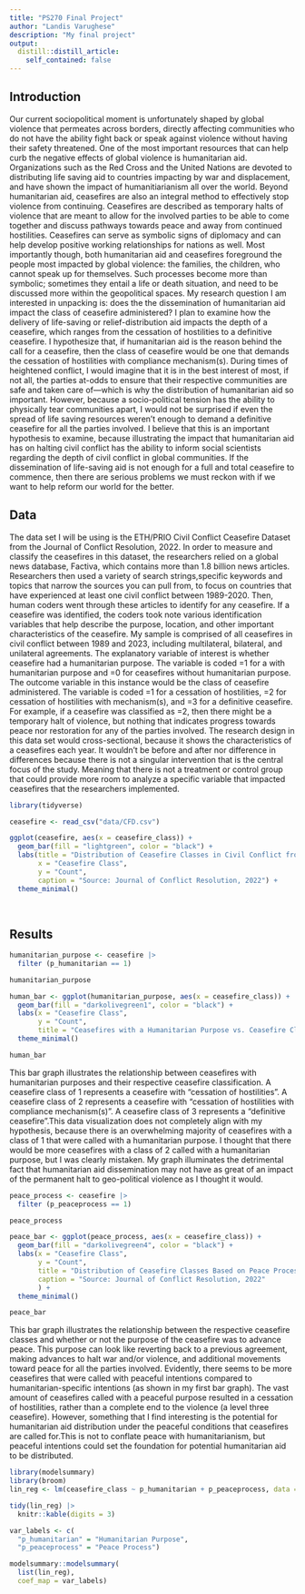 ```yaml
---
title: "PS270 Final Project"
author: "Landis Varughese"
description: "My final project"
output:
  distill::distill_article:
    self_contained: false
---
```





## Introduction
  Our current sociopolitical moment is unfortunately shaped by global violence that permeates across borders, directly affecting communities who do not have the ability fight back or speak against violence without having their safety threatened. One of the most important resources that can help curb the negative effects of global violence is humanitarian aid. Organizations such as the Red Cross and the United Nations are devoted to distributing life saving aid to countries impacting by war and displacement, and have shown the impact of humanitiarianism all over the world. Beyond humanitarian aid, ceasefires are also an integral method to effectively stop violence from continuing. Ceasefires are described as temporary halts of violence that are meant to allow for the involved parties to be able to come together and discuss pathways towards peace and away from continued hostilities. Ceasefires can serve as symbolic signs of diplomacy and can help develop positive working relationships for nations as well. Most importantly though, both humanitarian aid and ceasefires foreground the people most impacted by global violence: the families, the children, who cannot speak up for themselves. Such processes become more than symbolic; sometimes they entail a life or death situation, and need to be discussed more within the geopolitical spaces.
  My research question I am interested in unpacking is: does the the dissemination of humanitarian aid impact the class of ceasefire administered? I plan to examine how the delivery of life-saving or relief-distribution aid impacts the depth of a ceasefire, which ranges from the cessation of hostilities to a definitive ceasefire. I hypothesize that, if humanitarian aid is the reason behind the call for a ceasefire, then the class of ceasefire would be one that demands the cessation of hostilities with compliance mechanism(s). During times of heightened conflict, I would imagine that it is in the best interest of most, if not all, the parties at-odds to ensure that their respective communities are safe and taken care of—which is why the distribution of humanitarian aid so important. However, because a socio-political tension has the ability to physically tear communities apart, I would not be surprised if even the spread of life saving resources weren't enough to demand a definitive ceasefire for all the parties involved. I believe that this is an important hypothesis to examine, because illustrating the impact that humanitarian aid has on halting civil conflict has the ability to inform social scientists regarding the depth of civil conflict in global communities. If the dissemination of life-saving aid is not enough for a full and total ceasefire to commence, then there are serious problems we must reckon with if we want to help reform our world for the better.

## Data  
  The data set I will be using is the ETH/PRIO Civil Conflict Ceasefire Dataset from the Journal of Conflict Resolution, 2022. In order to measure and classify the ceasefires in this dataset, the researchers relied on a global news database, Factiva, which contains more than 1.8 billion news articles. Researchers then used a variety of search strings,specific keywords and topics that narrow the sources you can pull from, to focus on countries that have experienced at least one civil conflict between 1989-2020. Then, human coders went through these articles to identify for any ceasefire. If a ceasefire was identified, the coders took note various identification variables that help describe the purpose, location, and other important characteristics of the ceasefire. 
  My sample is comprised of all ceasefires in civil conflict between 1989 and 2023, including multilateral, bilateral, and unilateral agreements. The explanatory variable of interest is whether ceasefire had a humanitarian purpose. The variable is coded =1 for a with humanitarian purpose and =0 for ceasefires without humanitarian purpose. The outcome variable in this instance would be the class of ceasefire administered. The variable is coded =1 for a cessation of hostilities, =2 for cessation of hostilities with mechanism(s), and =3 for a definitive ceasefire. For example, if a ceasefire was classified as =2, then there might be a temporary halt of violence, but nothing that indicates progress towards peace nor restoration for any of the parties involved. The research design in this data set would cross-sectional, because it shows the characteristics of a ceasefires each year. It wouldn't be before and after nor difference in differences because there is not a singular intervention that is the central focus of the study. Meaning that there is not a treatment or control group that could provide more room to analyze a specific variable that impacted ceasefires that the researchers implemented.
  
  

```r
library(tidyverse)
```

```r
ceasefire <- read_csv("data/CFD.csv")
```

```r
ggplot(ceasefire, aes(x = ceasefire_class)) + 
  geom_bar(fill = "lightgreen", color = "black") +
  labs(title = "Distribution of Ceasefire Classes in Civil Conflict from 1989-2020",
       x = "Ceasefire Class",
       y = "Count",
       caption = "Source: Journal of Conflict Resolution, 2022") +
  theme_minimal()
       
  
```





## Results

```r
humanitarian_purpose <- ceasefire |> 
  filter (p_humanitarian == 1)

humanitarian_purpose
```


```r
human_bar <- ggplot(humanitarian_purpose, aes(x = ceasefire_class)) +
  geom_bar(fill = "darkolivegreen1", color = "black") +
  labs(x = "Ceasefire Class",
       y = "Count",
       title = "Ceasefires with a Humanitarian Purpose vs. Ceasefire Classification") + 
  theme_minimal()

human_bar
```

This bar graph illustrates the relationship between ceasefires with humanitarian purposes and their respective ceasefire classification. A ceasefire class of 1 represents a ceasefire with "cessation of hostilities". A ceasefire class of 2 represents a ceasefire with "cessation of hostilities with compliance mechanism(s)". A ceasefire class of 3 represents a "definitive ceasefire".This data visualization does not completely align with my hypothesis, because there is an overwhelming majority of ceasefires with a class of 1 that were called with a humanitarian purpose. I thought that there would be more ceasefires with a class of 2 called with a humanitarian purpose, but I was clearly mistaken. My graph illuminates the detrimental fact that humanitarian aid dissemination may not have as great of an impact of the permanent halt to geo-political violence as I thought it would. 

```r
peace_process <- ceasefire |> 
  filter (p_peaceprocess == 1) 

peace_process
```


```r
peace_bar <- ggplot(peace_process, aes(x = ceasefire_class)) +
  geom_bar(fill = "darkolivegreen4", color = "black") +
  labs(x = "Ceasefire Class",
       y = "Count",
       title = "Distribution of Ceasefire Classes Based on Peace Processes",
       caption = "Source: Journal of Conflict Resolution, 2022"
       ) +
  theme_minimal()

peace_bar
```
This bar graph illustrates the relationship between the respective ceasefire classes and whether or not the purpose of the ceasefire was to advance peace. This purpose can look like reverting back to a previous agreement, making advances to halt war and/or violence, and additional movements toward peace for all the parties involved. Evidently, there seems to be more ceasefires that were called with peaceful intentions compared to humanitarian-specific intentions (as shown in my first bar graph). The vast amount of ceasefires called with a peaceful purpose resulted in a cessation of hostilities, rather than a complete end to the violence (a level three ceasefire). However, something that I find interesting is the potential for humanitarian aid distribution under the peaceful conditions that ceasefires are called for.This is not to conflate peace with humanitarianism, but peaceful intentions could set the foundation for potential humanitarian aid to be distributed. 





```r
library(modelsummary)
library(broom)
lin_reg <- lm(ceasefire_class ~ p_humanitarian + p_peaceprocess, data = ceasefire)

tidy(lin_reg) |>
  knitr::kable(digits = 3)

```


```r

var_labels <- c(
  "p_humanitarian" = "Humanitarian Purpose",
  "p_peaceprocess" = "Peace Process")

modelsummary::modelsummary(
  list(lin_reg),
  coef_map = var_labels)
```







